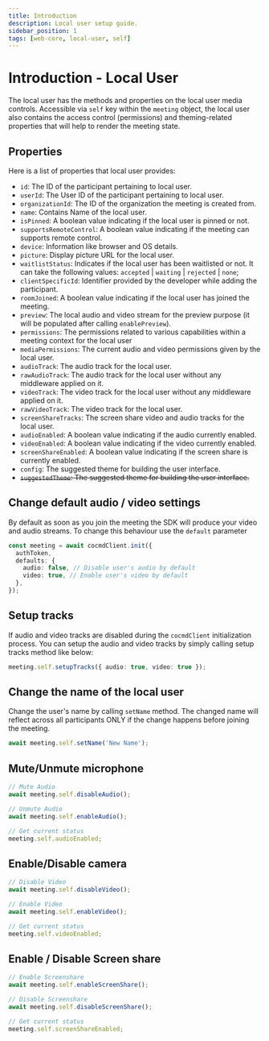 ```yaml
---
title: Introduction
description: Local user setup guide.
sidebar_position: 1
tags: [web-core, local-user, self]
---
```


# Introduction - Local User

The local user has the methods and properties on the local user media controls.
Accessible via `self` key within the `meeting` object, the local user also
contains the access control (permissions) and theming-related properties that
will help to render the meeting state.

## Properties

Here is a list of properties that local user provides:

- `id`: The ID of the participant pertaining to local user.
- `userId`: The User ID of the participant pertaining to local user.
- `organizationId`: The ID of the organization the meeting is created from.
- `name`: Contains Name of the local user.
- `isPinned`: A boolean value indicating if the local user is pinned or not.
- `supportsRemoteControl`: A boolean value indicating if the meeting can
  supports remote control.
- `device`: Information like browser and OS details.
- `picture`: Display picture URL for the local user.
- `waitlistStatus`: Indicates if the local user has been waitlisted or not. It
  can take the following values: `accepted` | `waiting` | `rejected` | `none`;
- `clientSpecificId`: Identifier provided by the developer while adding the
  participant.
- `roomJoined`: A boolean value indicating if the local user has joined the
  meeting.
- `preview`: The local audio and video stream for the preview purpose (it will
  be populated after calling `enablePreview`).
- `permissions`: The permissions related to various capabilities within a
  meeting context for the local user
- `mediaPermissions`: The current audio and video permissions given by the local
  user.
- `audioTrack`: The audio track for the local user.
- `rawAudioTrack`: The audio track for the local user without any middleware
  applied on it.
- `videoTrack`: The video track for the local user without any middleware
  applied on it.
- `rawVideoTrack`: The video track for the local user.
- `screenShareTracks`: The screen share video and audio tracks for the local
  user.
- `audioEnabled`: A boolean value indicating if the audio currently enabled.
- `videoEnabled`: A boolean value indicating if the video currently enabled.
- `screenShareEnabled`: A boolean value indicating if the screen share is
  currently enabled.
- `config`: The suggested theme for building the user interface.
- ~~`suggestedTheme`: The suggested theme for building the user interface.~~

## Change default audio / video settings

By default as soon as you join the meeting the SDK will produce your video and
audio streams. To change this behaviour use the `default` parameter

```ts {5}
const meeting = await cocmdClient.init({
  authToken,
  defaults: {
    audio: false, // Disable user's audio by default
    video: true, // Enable user's video by default
  },
});
```

## Setup tracks

If audio and video tracks are disabled during the `cocmdClient` initialization
process. You can setup the audio and video tracks by simply calling setup tracks
method like below:

```ts
meeting.self.setupTracks({ audio: true, video: true });
```

## Change the name of the local user

Change the user's name by calling `setName` method. The changed name will
reflect across all participants ONLY if the change happens before joining the
meeting.

```ts
await meeting.self.setName('New Name');
```

## Mute/Unmute microphone

```ts
// Mute Audio
await meeting.self.disableAudio();

// Unmute Audio
await meeting.self.enableAudio();

// Get current status
meeting.self.audioEnabled;
```

## Enable/Disable camera

```ts
// Disable Video
await meeting.self.disableVideo();

// Enable Video
await meeting.self.enableVideo();

// Get current status
meeting.self.videoEnabled;
```

## Enable / Disable Screen share

```ts
// Enable Screenshare
await meeting.self.enableScreenShare();

// Disable Screenshare
await meeting.self.disableScreenShare();

// Get current status
meeting.self.screenShareEnabled;
```